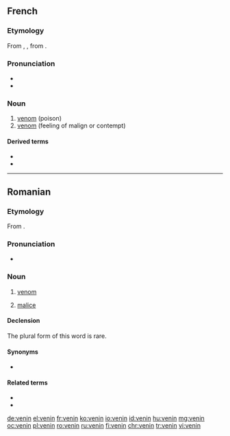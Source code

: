 ==French==

===Etymology===
From {{etyl|fro|fr}} {{term|venin|lang=fro}}, {{term|venim|lang=fro}}, from {{etyl|la|fr}} {{term|venēnum|lang=la}}.

===Pronunciation===
* {{IPA|/və.nɛ̃/|lang=fr}}
* {{audio|Fr-venin.ogg|Audio|lang=fr}}

===Noun===
{{fr-noun|m}}

# [[venom]] (poison)
# [[venom]] (feeling of malign or contempt)

====Derived terms====
* {{l|fr|vénéneux}}
* {{l|fr|venimeux}}

----

==Romanian==

===Etymology===
From {{etyl|la|ro}} {{term|venēnum|lang=la}}.

===Pronunciation===
* {{IPA|[veˈnin]|lang=ro}}

===Noun===
{{ro-noun|n|veninuri}}

# [[venom]]
# {{context|figuratively|lang=ro}} [[malice]]

====Declension====
The plural form of this word is rare.
{{ro-noun-inv|gend=n|def=veninul|gd=veninului}}

====Synonyms====
* {{l|ro|otravă}}

====Related terms====
* {{l|ro|învenina}}
* {{l|ro|veninos}}

[[de:venin]]
[[el:venin]]
[[fr:venin]]
[[ko:venin]]
[[io:venin]]
[[id:venin]]
[[hu:venin]]
[[mg:venin]]
[[oc:venin]]
[[pl:venin]]
[[ro:venin]]
[[ru:venin]]
[[fi:venin]]
[[chr:venin]]
[[tr:venin]]
[[vi:venin]]